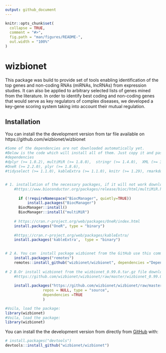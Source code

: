 ```yaml
---
output: github_document
---
```


<!-- README.md is generated from README.Rmd. Please edit that file -->

```r
knitr::opts_chunk$set(
  collapse = TRUE,
  comment = "#>",
  fig.path = "man/figures/README-",
  out.width = "100%"
)
```

# wizbionet

<!-- badges: start -->


<!-- badges: end -->

This package was build to provide set of tools enabling identification of the top genes and non-coding RNAs (miRNAs, lncRNAs) from expression studies. It can also be applied to arbitrary selected lists of genes mined from the literature. In order to identify  best coding and non-coding genes that would serve as key regulators of complex diseases, we developed a key-gene scoring system taking into account their mutual regulation. 

## Installation

You can install the the development version from tar file available on https://github.com/wizbionet/wizbionet

```r
#Some of the dependencies are not downloaded automatically yet. 
#Below is the code which will install all of them. Just copy it and paste to your R console
#dependencies
#dplyr (>= 1.0.2), multiMiR (>= 1.8.0),  stringr (>= 1.4.0),  XML (>= 3.99-0.5), 
#OneR (>= 2.2.0), plyr (>= 1.8.6), 
#tidyselect (>= 1.1.0), kableExtra (>= 1.1.0), knitr (>= 1.29), rmarkdown (>= 2.3), utils 


# 1. installation of the necessary packages, if it will not work download source file from the webpage.
    #https://www.bioconductor.org/packages/release/bioc/html/multiMiR.html
  
      if (!requireNamespace("BiocManager", quietly=TRUE))
          install.packages("BiocManager")
      BiocManager::install()
      BiocManager::install("multiMiR")
    
    # https://cran.r-project.org/web/packages/OneR/index.html
    install.packages("OneR", type = "binary") 
    
    #https://cran.r-project.org/web/packages/kableExtra/
    install.packages('kableExtra',  type = "binary")
    

# 2 A. You can  install package wizbionet from the GitHub use this command:
    install.packages("remotes")
    remotes::install_github("wizbionet/wizbionet", dependencies ="Depends")
    
# 2 B.Or install wizbionet from the wizbionet_0.99.0.tar.gz file downloaded from this link:
    #https://github.com/wizbionet/wizbionet/raw/master/wizbionet_0.99.0.tar.gz
    
    install.packages("https://github.com/wizbionet/wizbionet/raw/master/wizbionet_0.99.0.tar.gz", 
                 repos = NULL, type = "source", 
                 dependencies =TRUE
                 )

#Voila, load the package:
library(wizbionet)
#Voila, load the package:
library(wizbionet)
```


You can install the the development version from directly from [GitHub](https://github.com/) with:

```r
# install.packages("devtools")
devtools::install_github("wizbionet/wizbionet")
```


